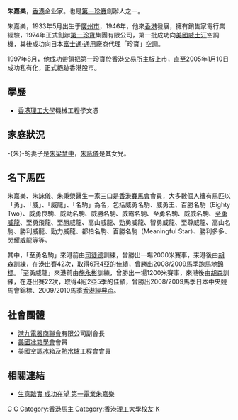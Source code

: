 '''朱嘉樂'''{{BBSHK}}{{BD|1933年|5月|catIdx=C朱}}，[[香港|香港]]企业家。也是[[第一珍寶|第一珍寶]]創辦人之一。

朱嘉樂，1933年5月出生于[[廣州市|廣州市]]，1946年，他來[[香港|香港]]發展，擁有銷售家電行業經驗，1974年正式創辦[[第一珍寶|第一珍寶]]集團有限公司，第一批成功向[[美國|美國]][[威士汀|威士汀]]空調機，其後成功向日本[[富士通·通用|富士通·通用]]廠商代理「珍寶」空調。

1997年8月，他成功帶領把[[第一珍寶|第一珍寶]]於[[香港交易所|香港交易所]]主板上市，直至2005年1月10日成功私有化，正式絕跡香港股市。

==學歷==
*[[香港理工大學|香港理工大學]]機械工程學文憑

==家庭狀況==
-{朱}-的妻子是[[朱梁慧中|朱梁慧中]]，[[朱詠儀|朱詠儀]]是其女兒。

==名下馬匹==
朱嘉樂、朱詠儀、朱秉榮醫生一家三口是[[香港賽馬會|香港賽馬會]]會員，大多數個人擁有馬匹以「勇」、「威」、「威龍」、「名駒」為名，包括威勇名駒、威勇王、百勝名駒（Eighty Two）、威勇良駒、威勁名駒、威勝名駒、威霸名駒、至勇名駒、威威名駒、[[至勇威龍|至勇威龍]]、至勇飛龍、至勝威龍、高山威龍、勁勇威龍、智勇威龍、至尊威龍、高山名駒、勝利威龍、勁力威龍、都柏名駒、百勝名駒（Meaningful Star）、勝利多多、閃耀威龍等等。

其中，「至勇名駒」來港前由[[司徒德|司徒德]]訓練，曾勝出一場2000米賽事，來港後由[[胡森_(練馬師)|胡森]]訓練，在港出賽42次，取得6冠4亞的佳績，曾勝出2008/2009馬季[[跑馬地錦標|跑馬地錦標]]。「至勇威龍」來港前由[[施永彬|施永彬]]訓練，曾勝出一場1200米賽事，來港後由[[胡森_(練馬師)|胡森]]訓練，在港出賽22次，取得4冠2亞5季的佳績，曾勝出2008/2009馬季日本中央競馬會錦標、2009/2010馬季[[香港經典盃|香港經典盃]]。

==社會團體==
*[[港九電器商聯會|港九電器商聯會]]有限公司副會長
*[[美國冰箱學會|美國冰箱學會]]會員
*[[美國空調冰箱及熱水爐工程會|美國空調冰箱及熱水爐工程會]]會員

==相關連結==
*[http://paper.wenweipo.com/2006/07/15/zt0607150023.htm 生意踏實 成功在望 第一電業朱嘉樂] {{Wayback|url=http://paper.wenweipo.com/2006/07/15/zt0607150023.htm |date=20101107044539 }}

[[Category:香港商人|C]]
[[Category:廣州人|C]]
[[Category:香港馬主|Category:香港馬主]]
[[Category:香港理工大學校友|Category:香港理工大學校友]]
[[Category:朱姓|K]]